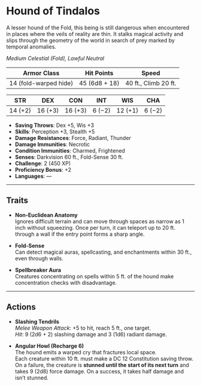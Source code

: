 # Hound of Tindalos

<BlendedImage
  src='/library/images/HoundOfTindalos.webp'
  alt='Hound of Tindalos  '
/>

A lesser hound of the Fold, this being is still dangerous when encountered in places where the veils of reality are thin. It stalks magical activity and slips through the geometry of the world in search of prey marked by temporal anomalies.

_Medium Celestial (Fold), Lawful Neutral_

| **Armor Class**       | **Hit Points** | **Speed**            |
| --------------------- | -------------- | -------------------- |
| 14 (fold-warped hide) | 45 (6d8 + 18)  | 40 ft., Climb 20 ft. |

| **STR** | **DEX** | **CON** | **INT** | **WIS** | **CHA** |
| ------- | ------- | ------- | ------- | ------- | ------- |
| 14 (+2) | 16 (+3) | 16 (+3) | 6 (−2)  | 12 (+1) | 6 (−2)  |

- **Saving Throws**: Dex +5, Wis +3
- **Skills**: Perception +3, Stealth +5
- **Damage Resistances**: Force, Radiant, Thunder
- **Damage Immunities**: Necrotic
- **Condition Immunities**: Charmed, Frightened
- **Senses**: Darkvision 60 ft., Fold-Sense 30 ft.
- **Challenge**: 2 (450 XP)
- **Proficiency Bonus**: +2
- **Languages**: —

---

## Traits

- **Non-Euclidean Anatomy**  
  Ignores difficult terrain and can move through spaces as narrow as 1 inch without squeezing. Once per turn, it can teleport up to 20 ft. through a wall if the entry point forms a sharp angle.

- **Fold-Sense**  
  Can detect magical auras, spellcasting, and enchantments within 30 ft., even through walls.

- **Spellbreaker Aura**  
  Creatures concentrating on spells within 5 ft. of the hound make concentration checks with disadvantage.

---

## Actions

- **Slashing Tendrils**  
  _Melee Weapon Attack_: +5 to hit, reach 5 ft., one target.  
  _Hit_: 9 (2d6 + 2) slashing damage and 3 (1d6) radiant damage.

- **Angular Howl (Recharge 6)**  
  The hound emits a warped cry that fractures local space.  
  Each creature within 10 ft. must make a DC 12 Constitution saving throw. On a failure, the creature is **stunned until the start of its next turn** and takes 9 (2d8) force damage. On a success, it takes half damage and isn’t stunned.
